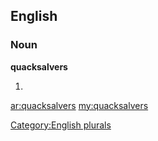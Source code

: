 ==English==

===Noun===
'''quacksalvers'''

# {{plural of|[[quacksalver]]}}

[[Category:English plurals]]

[[ar:quacksalvers]]
[[my:quacksalvers]]